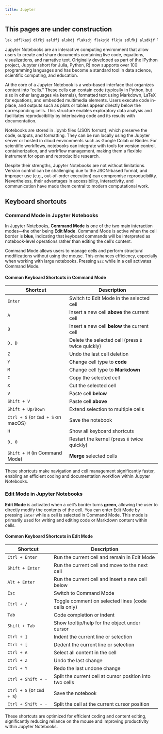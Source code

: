 ```yaml
---
title: Jupyter
---
```


::: {.callout-caution }
## This pages are under construction

:::


```markdown
lak sdflkasj dlfkj asldfj alskdj flaksdj flaksjd flkja sdlfkj alsdkjf laksdj flaksdf jlaksdjf alsdkfj lsdkfj asldkfj 
```

Jupyter Notebooks are an interactive computing environment that allow users to create and share documents containing live code, equations, visualizations, and narrative text. Originally developed as part of the IPython project, Jupyter (short for Julia, Python, R) now supports over 100 programming languages and has become a standard tool in data science, scientific computing, and education. 

At the core of a Jupyter Notebook is a web-based interface that organizes content into "cells." These cells can contain code (typically in Python, but also in other languages via kernels), formatted text using Markdown, LaTeX for equations, and embedded multimedia elements. Users execute code in-place, and outputs such as plots or tables appear directly below the corresponding cells. This structure enables exploratory data analysis and facilitates reproducibility by interleaving code and its results with documentation.

Notebooks are stored in .ipynb files (JSON format), which preserve the code, outputs, and formatting. They can be run locally using the Jupyter server or hosted in cloud environments such as Google Colab or Binder. For scientific workflows, notebooks can integrate with tools for version control, containerization, and workflow management, making them a flexible instrument for open and reproducible research.

Despite their strengths, Jupyter Notebooks are not without limitations. Version control can be challenging due to the JSON-based format, and improper use (e.g., out-of-order execution) can compromise reproducibility. Nevertheless, their advantages in accessibility, interactivity, and communication have made them central to modern computational work.


## Keyboard shortcuts

### Command Mode in Jupyter Notebooks

In Jupyter Notebooks, **Command Mode** is one of the two main interaction modes—the other being **Edit Mode**. Command Mode is active when the cell border is **blue**, indicating that keyboard commands will be interpreted as notebook-level operations rather than editing the cell's content.

Command Mode allows users to manage cells and perform structural modifications without using the mouse. This enhances efficiency, especially when working with large notebooks. Pressing `Esc` while in a cell activates Command Mode.

#### Common Keyboard Shortcuts in Command Mode


| Shortcut                           | Description                                        |
| ---------------------------------- | -------------------------------------------------- |
| `Enter`                            | Switch to Edit Mode in the selected cell           |
| `A`                                | Insert a new cell **above** the current cell       |
| `B`                                | Insert a new cell **below** the current cell       |
| `D, D`                             | Delete the selected cell (press `D` twice quickly) |
| `Z`                                | Undo the last cell deletion                        |
| `Y`                                | Change cell type to **code**                       |
| `M`                                | Change cell type to **Markdown**                   |
| `C`                                | Copy the selected cell                             |
| `X`                                | Cut the selected cell                              |
| `V`                                | Paste cell **below**                               |
| `Shift + V`                        | Paste cell **above**                               |
| `Shift + Up/Down`                  | Extend selection to multiple cells                 |
| `Ctrl + S` (or `Cmd + S` on macOS) | Save the notebook                                  |
| `H`                                | Show all keyboard shortcuts                        |
| `0, 0`                             | Restart the kernel (press `0` twice quickly)       |
| `Shift + M` (in Command Mode) | **Merge** selected cells                           |


These shortcuts make navigation and cell management significantly faster, enabling an efficient coding and documentation workflow within Jupyter Notebooks.

### Edit Mode in Jupyter Notebooks

**Edit Mode** is activated when a cell's border turns **green**, allowing the user to directly modify the contents of the cell. You can enter Edit Mode by pressing `Enter` while a cell is selected in Command Mode. This mode is primarily used for writing and editing code or Markdown content within cells.

#### Common Keyboard Shortcuts in Edit Mode

| Shortcut                  | Description                                              |
| ------------------------- | -------------------------------------------------------- |
| `Ctrl + Enter`            | Run the current cell and remain in Edit Mode             |
| `Shift + Enter`           | Run the current cell and move to the next cell           |
| `Alt + Enter`             | Run the current cell and insert a new cell below         |
| `Esc`                     | Switch to Command Mode                                   |
| `Ctrl + /`                | Toggle comment on selected lines (code cells only)       |
| `Tab`                     | Code completion or indent                                |
| `Shift + Tab`             | Show tooltip/help for the object under cursor            |
| `Ctrl + ]`                | Indent the current line or selection                     |
| `Ctrl + [`                | Dedent the current line or selection                     |
| `Ctrl + A`                | Select all content in the cell                           |
| `Ctrl + Z`                | Undo the last change                                     |
| `Ctrl + Y`                | Redo the last undone change                              |
| `Ctrl + Shift + -`        | Split the current cell at cursor position into two cells |
| `Ctrl + S` (or `Cmd + S`) | Save the notebook                                        |
| `Ctrl + Shift + -`        | Split the cell at the current cursor position  |

These shortcuts are optimized for efficient coding and content editing, significantly reducing reliance on the mouse and improving productivity within Jupyter Notebooks.
